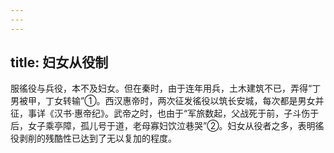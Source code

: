 ```yaml
---
---
---
```

title: 妇女从役制
---



服徭役与兵役，本不及妇女。但在秦时，由于连年用兵，土木建筑不已，弄得“丁男被甲，丁女转输”①。西汉惠帝时，两次征发徭役以筑长安城，每次都是男女并征，事详《汉书·惠帝纪》。武帝之时，也由于“军旅数起，父战死于前，子斗伤于后，女子乘亭障，孤儿号于道，老母寡妇饮泣巷哭”②。妇女从役者之多，表明徭役剥削的残酷性已达到了无以复加的程度。